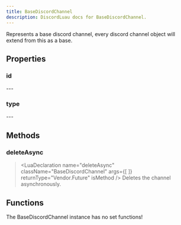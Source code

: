 ```yaml
---
title: BaseDiscordChannel
description: DiscordLuau docs for BaseDiscordChannel.
---
```

[//]: # (This file was automatically compiled through the Generator luau code under this repository)
[//]: # (if you want to edit the documentation of discord-luau, please write changes)
[//]: # (to the discord-luau repository itself, we extract the comments from discord-luau and translate)
[//]: # (them into markdown files that Nextra can interpret!)

[//]: # (----- DOCUMENT IMPORTS ----- )


[//]: # (----- DOCUMENT DESCRIPTION ----- )

Represents a base discord channel, every discord channel object will extend from this as a base.

[//]: # (----- DOCUMENT PROPERTIES ----- )

## Properties

### id

<LuaProperty name="BaseDiscordChannel.id" type="string" />
---
	
### type

<LuaProperty name="BaseDiscordChannel.type" type="number" />
---
	

[//]: # (----- DOCUMENT METHODS ----- )

## Methods

### deleteAsync

> <LuaDeclaration name="deleteAsync" className="BaseDiscordChannel" args={[  ]} returnType="Vendor.Future" isMethod />
Deletes the channel asynchronously.

[//]: # (----- DOCUMENT FUNCTIONS ----- )

## Functions

The BaseDiscordChannel instance has no set functions!

